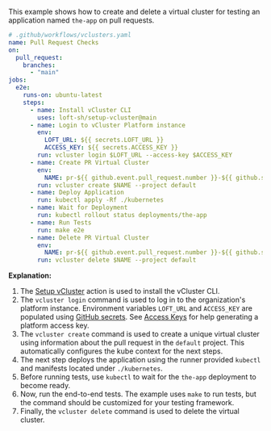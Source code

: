 This example shows how to create and delete a virtual cluster for testing an application named `the-app` on pull requests.

```yaml
# .github/workflows/vclusters.yaml
name: Pull Request Checks
on:
  pull_request:
    branches:
      - "main"
jobs:
  e2e:
    runs-on: ubuntu-latest
    steps:
      - name: Install vCluster CLI
        uses: loft-sh/setup-vcluster@main
      - name: Login to vCluster Platform instance
        env:
          LOFT_URL: ${{ secrets.LOFT_URL }}
          ACCESS_KEY: ${{ secrets.ACCESS_KEY }}
        run: vcluster login $LOFT_URL --access-key $ACCESS_KEY
      - name: Create PR Virtual Cluster
        env:
          NAME: pr-${{ github.event.pull_request.number }}-${{ github.sha }}-${{ github.run_id }}
        run: vcluster create $NAME --project default
      - name: Deploy Application
        run: kubectl apply -Rf ./kubernetes
      - name: Wait for Deployment
        run: kubectl rollout status deployments/the-app
      - name: Run Tests
        run: make e2e
      - name: Delete PR Virtual Cluster
        env:
          NAME: pr-${{ github.event.pull_request.number }}-${{ github.sha }}-${{ github.run_id }}
        run: vcluster delete $NAME --project default
```

**Explanation:**

1. The [Setup vCluster](https://github.com/loft-sh/setup-vcluster) action is used to install the vCluster CLI.
2. The `vcluster login` command is used to log in to the organization's platform instance. Environment variables `LOFT_URL` and `ACCESS_KEY` are populated using [GitHub secrets](https://docs.github.com/en/actions/security-guides/using-secrets-in-github-actions). See [Access Keys](https://www.vcluster.com/docs/platform/administer/users-permissions/access-keys) for help generating a platform access key.
3. The `vcluster create` command is used to create a unique virtual cluster using information about the pull request in the `default` project. This automatically configures the kube context for the next steps.
4. The next step deploys the application using the runner provided `kubectl` and manifests located under `./kubernetes`.
5. Before running tests, use `kubectl` to wait for the `the-app` deployment to become ready.
6. Now, run the end-to-end tests. The example uses `make` to run tests, but the command should be customized for your testing framework.
7. Finally, the `vcluster delete` command is used to delete the virtual cluster.

